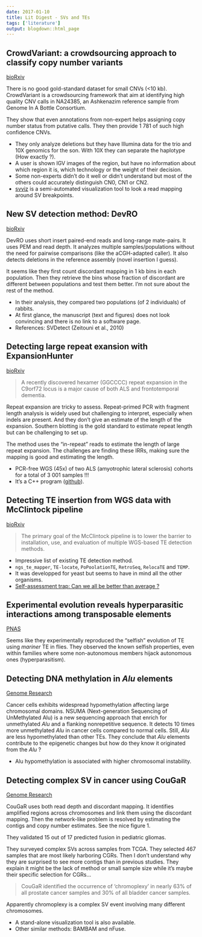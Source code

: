 ```yaml
---
date: 2017-01-10
title: Lit Digest - SVs and TEs
tags: ['literature']
output: blogdown::html_page
---
```


## CrowdVariant: a crowdsourcing approach to classify copy number variants

[bioRxiv](http://biorxiv.org/content/early/2016/12/13/093526)

There is no good gold-standard dataset for small CNVs (<10 kb). 
CrowdVariant is a crowdsourcing framework that aim at identifying high quality CNV calls in NA24385, an Ashkenazim reference sample from Genome In A Bottle Consortium.

They show that even annotations from non-expert helps assigning copy number status from putative calls. 
They then provide 1 781 of such high confidence CNVs.

- They only analyze deletions but they have Illumina data for the trio and 10X genomics for the son. With 10X they can separate the haplotype (How exactly ?).
- A user is shown IGV images of the region, but have no information about which region it is, which technology or the weight of their decision.
- Some non-experts didn't do it well or didn't understand but most of the others could accurately distinguish CN0, CN1 or CN2.
- [svviz](https://github.com/svviz/svviz) is a semi-automated visualization tool to look a read mapping around SV breakpoints.


## New SV detection method: DevRO

[bioRxiv](http://biorxiv.org/content/early/2016/12/15/094474)

DevRO uses short insert paired-end reads and long-range mate-pairs. 
It uses PEM and read depth. 
It analyzes multiple samples/populations without the need for pairwise comparisons (like the aCGH-adapted caller). 
It also detects deletions in the reference assembly (novel insertion I guess).

It seems like they first count discordant mapping in 1 kb bins in each population. 
Then they retrieve the bins whose fraction of discordant are different between populations and test them better. 
I'm not sure about the rest of the method.

- In their analysis, they compared two populations (of 2 individuals) of rabbits.
- At first glance, the manuscript (text and figures) does not look convincing and there is no link to a software page.
- References: SVDetect (Zeitouni et al., 2010)

## Detecting large repeat exansion with ExpansionHunter

[bioRxiv](http://biorxiv.org/content/early/2016/12/19/093831)

> A recently discovered hexamer (GGCCCC) repeat expansion in the C9orf72 locus is a major cause of both ALS and frontotemporal dementia.

Repeat expansion are tricky to assess. 
Repeat-primed PCR with fragment length analysis is widely used but challenging to interpret, especially when indels are present. 
And they don't give an estimate of the length of the expansion. 
Southern blotting is the gold standard to estimate repeat length but can be challenging to set up.

The method uses the "in-repeat" reads to estimate the length of large repeat expansion. 
The challenges are finding these IRRs, making sure the mapping is good and estimating the length.

- PCR-free WGS (45x) of two ALS (amyotrophic lateral sclerosis) cohorts for a total of 3 001 samples !!!
- It's a C++ program ([github](https://github.com/Illumina/ExpansionHunter)).


## Detecting TE insertion from WGS data with McClintock pipeline

[bioRxiv](http://biorxiv.org/content/early/2016/12/19/095372)

> The primary goal of the McClintock pipeline is to lower the barrier to installation, use, and evaluation of multiple WGS-based TE  detection  methods.

- Impressive list of existing TE detection method.
- `ngs_te_mapper`, `TE-locate`, `PoPoolationTE`, `RetroSeq`, `RelocaTE` and `TEMP`.
- It was developped for yeast but seems to have in mind all the other organisms.
- [Self-assessment trap: Can we all be better than average ?](http://msb.embopress.org/content/7/1/537)


## Experimental evolution reveals hyperparasitic interactions among transposable elements

[PNAS](http://www.pnas.org/content/113/51/14763.short)

Seems like they experimentally reproduced the "selfish" evolution of TE using *mariner* TE in flies. 
They observed the known selfish properties, even within families where some non-autonomous members hijack autonomous ones (hyperparasitism).


## Detecting DNA methylation in *Alu* elements

[Genome Research](http://genome.cshlp.org/content/27/1/118.abstract)

Cancer cells exhibits widespread hypomethylation affecting large chromosomal domains. 
NSUMA (Next-generation Sequencing of UnMethylated Alu) is a new sequencing approach that enrich for unmethylated *Alu* and a flanking nonrepetitive sequence. 
It detects 10 times more unmethylated *Alu* in cancer cells compared to normal cells. 
Still, *Alu* are less hypomethylated than other TEs. 
They conclude that *Alu* elements contribute to the epigenetic changes but how do they know it originated from the *Alu* ?

+ Alu hypomethylation is associated with higher chromosomal instability.


## Detecting complex SV in cancer using CouGaR

[Genome Research](http://genome.cshlp.org/content/27/1/107.abstract)

CouGaR uses both read depth and discordant mapping. 
It identifies amplified regions across chromosomes and link them using the discordant mapping. 
Then the network-like problem is resolved by estimating the contigs and copy number estimates. 
See the nice figure 1.

They validated 15 out of 17 predicted fusion in pediatric gliomas.

They surveyed complex SVs across samples from TCGA. 
They selected 467 samples that are most likely harboring CGRs. 
Then I don't understand why they are surprised to see more contigs than in previous studies. 
They explain it might be the lack of method or small sample size while it's maybe their specific selection for CGRs...

> CouGaR identified the occurrence of ‘chromoplexy’ in nearly 63% of all prostate cancer samples and 30% of all bladder cancer samples.

Apparently chromoplexy is a complex SV event involving many different chromosomes.

- A stand-alone visualization tool is also available.
- Other similar methods: BAMBAM and nFuse.
